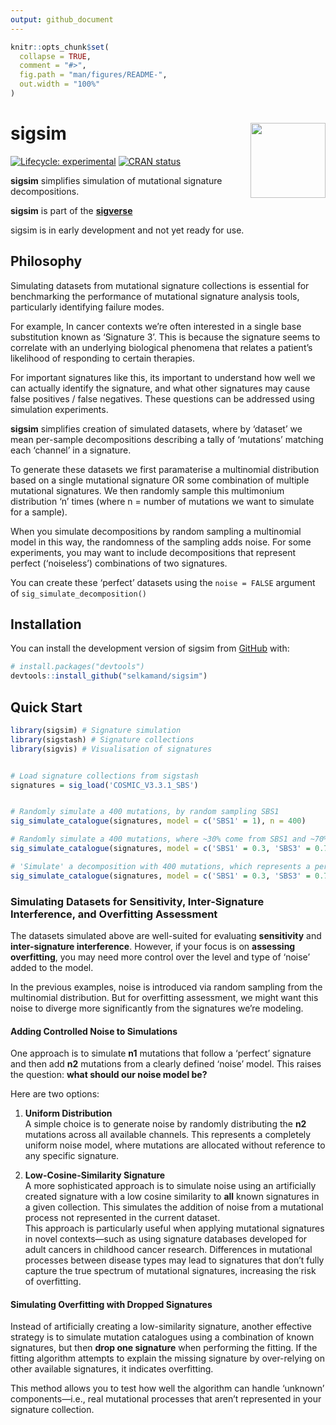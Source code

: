 ```yaml
---
output: github_document
---
```


<!-- README.md is generated from README.Rmd. Please edit that file -->

```r
knitr::opts_chunk$set(
  collapse = TRUE,
  comment = "#>",
  fig.path = "man/figures/README-",
  out.width = "100%"
)
```

# sigsim <img src="man/figures/sigsim_hex_96dpi.png" align="right" height="120" />

<!-- badges: start -->
[![Lifecycle: experimental](https://img.shields.io/badge/lifecycle-experimental-orange.svg)](https://lifecycle.r-lib.org/articles/stages.html#experimental)
[![CRAN status](https://www.r-pkg.org/badges/version/sigsim)](https://CRAN.R-project.org/package=sigsim)
<!-- badges: end -->

**sigsim** simplifies simulation of mutational signature decompositions. 

**sigsim** is part of the [**sigverse**](https://github.com/selkamand/sigverse)

sigsim is in early development and not yet ready for use.

## Philosophy

Simulating datasets from mutational signature collections is essential for benchmarking the performance of mutational signature analysis tools, particularly identifying failure modes.

For example, In cancer contexts we're often interested in a single base substitution known as 'Signature 3'. This is because the signature seems to correlate with an underlying biological phenomena that relates a patient's likelihood of responding to certain therapies.

For important signatures like this, its important to understand how well we can actually identify the signature, and what other signatures may cause false positives / false negatives. These questions can be addressed using simulation experiments.


**sigsim** simplifies creation of simulated datasets, where by 'dataset' we mean per-sample decompositions describing a tally of 'mutations' matching each 'channel' in a signature.

To generate these datasets we first paramaterise a multinomial distribution based on a single mutational signature OR some combination of multiple mutational signatures. We then randomly sample this multimonium distribution 'n' times (where n = number of mutations we want to simulate for a sample).

When you simulate decompositions by random sampling a multinomial model in this way, the randomness of the sampling adds noise. For some experiments, you may want to include decompositions that represent perfect ('noiseless') combinations of two signatures.

You can create these 'perfect' datasets using the `noise = FALSE` argument of `sig_simulate_decomposition()`


## Installation

You can install the development version of sigsim from [GitHub](https://github.com/) with:

``` r
# install.packages("devtools")
devtools::install_github("selkamand/sigsim")
```

## Quick Start


```r
library(sigsim) # Signature simulation
library(sigstash) # Signature collections
library(sigvis) # Visualisation of signatures


# Load signature collections from sigstash
signatures = sig_load('COSMIC_V3.3.1_SBS')


# Randomly simulate a 400 mutations, by random sampling SBS1
sig_simulate_catalogue(signatures, model = c('SBS1' = 1), n = 400)

# Randomly simulate a 400 mutations, where ~30% come from SBS1 and ~70% come from SBS3
sig_simulate_catalogue(signatures, model = c('SBS1' = 0.3, 'SBS3' = 0.7), n = 400)

# 'Simulate' a decomposition with 400 mutations, which represents a perfect addition of 30% SBS1 and 70% SBS3
sig_simulate_catalogue(signatures, model = c('SBS1' = 0.3, 'SBS3' = 0.7), n = 400, noise = FALSE)
```


### Simulating Datasets for Sensitivity, Inter-Signature Interference, and Overfitting Assessment

The datasets simulated above are well-suited for evaluating **sensitivity** and **inter-signature interference**. However, if your focus is on **assessing overfitting**, you may need more control over the level and type of 'noise' added to the model. 

In the previous examples, noise is introduced via random sampling from the multinomial distribution. But for overfitting assessment, we might want this noise to diverge more significantly from the signatures we're modeling.

#### Adding Controlled Noise to Simulations

One approach is to simulate **n1** mutations that follow a 'perfect' signature and then add **n2** mutations from a clearly defined 'noise' model. This raises the question: **what should our noise model be?**

Here are two options:

1. **Uniform Distribution**  
   A simple choice is to generate noise by randomly distributing the **n2** mutations across all available channels. This represents a completely uniform noise model, where mutations are allocated without reference to any specific signature.

2. **Low-Cosine-Similarity Signature**  
   A more sophisticated approach is to simulate noise using an artificially created signature with a low cosine similarity to **all** known signatures in a given collection. This simulates the addition of noise from a mutational process not represented in the current dataset.  
   This approach is particularly useful when applying mutational signatures in novel contexts—such as using signature databases developed for adult cancers in childhood cancer research. Differences in mutational processes between disease types may lead to signatures that don't fully capture the true spectrum of mutational signatures, increasing the risk of overfitting.

#### Simulating Overfitting with Dropped Signatures

Instead of artificially creating a low-similarity signature, another effective strategy is to simulate mutation catalogues using a combination of known signatures, but then **drop one signature** when performing the fitting. If the fitting algorithm attempts to explain the missing signature by over-relying on other available signatures, it indicates overfitting.

This method allows you to test how well the algorithm can handle 'unknown' components—i.e., real mutational processes that aren't represented in your signature collection.

